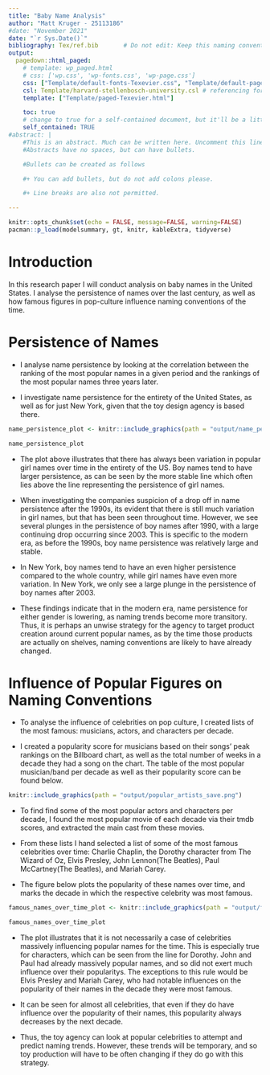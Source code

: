 ```yaml
---
title: "Baby Name Analysis"
author: "Matt Kruger - 25113186"
#date: "November 2021"
date: "`r Sys.Date()`"
bibliography: Tex/ref.bib       # Do not edit: Keep this naming convention and location.
output: 
  pagedown::html_paged:
    # template: wp_paged.html
    # css: ['wp.css', 'wp-fonts.css', 'wp-page.css']
    css: ["Template/default-fonts-Texevier.css", "Template/default-page-Texevier.css", "Template/default-Texevier.css"]
    csl: Template/harvard-stellenbosch-university.csl # referencing format used.
    template: ["Template/paged-Texevier.html"]

    toc: true
    # change to true for a self-contained document, but it'll be a litte slower for Pandoc to render
    self_contained: TRUE
#abstract: |
    #This is an abstract. Much can be written here. Uncomment this line to go without an abstract.
    #Abstracts have no spaces, but can have bullets.

    #Bullets can be created as follows

    #+ You can add bullets, but do not add colons please.

    #+ Line breaks are also not permitted.

---
```


```r
knitr::opts_chunk$set(echo = FALSE, message=FALSE, warning=FALSE)
pacman::p_load(modelsummary, gt, knitr, kableExtra, tidyverse)
```

\newpage

# Introduction {-}

In this research paper I will conduct analysis on baby names in the United States. I analyse the persistence of names over the last century, as well as how famous figures in pop-culture influence naming conventions of the time.


# Persistence of Names  {-}

+ I analyse name persistence by looking at the correlation between the ranking of the most popular names in a given period and the rankings of the most popular names three years later.

+ I investigate name persistence for the entirety of the United States, as well as for just New York, given that the toy design agency is based there.

<!-- The following is a code chunk. It must have its own unique name (after the r), or no name. After the comma follows commands for R which are self-explanatory. By default, the code and messages will not be printed in your pdf, just the output: -->

```r
name_persistence_plot <- knitr::include_graphics(path = "output/name_persistence_plot.png") 

name_persistence_plot
```

+ The plot above illustrates that there has always been variation in popular girl names over time in the entirety of the US. Boy names tend to have larger persistence, as can be seen by the more stable line which often lies above the line representing the persistence of girl names.

+ When investigating the companies suspicion of a drop off in name persistence after the 1990s, its evident that there is still much variation in girl names, but that has been seen throughout time. However, we see several plunges in the persistence of boy names after 1990, with a large continuing drop occurring since 2003. This is specific to the modern era, as before the 1990s, boy name persistence was relatively large and stable.

+ In New York, boy names tend to have an even higher persistence compared to the whole country, while girl names have even more variation. In New York, we only see a large plunge in the persistence of boy names after 2003.

+ These findings indicate that in the modern era, name persistence for either gender is lowering, as naming trends become more transitory. Thus, it is perhaps an unwise strategy for the agency to target product creation around current popular names, as by the time those products are actually on shelves, naming conventions are likely to have already changed.



#  Influence of Popular Figures on Naming Conventions {-}

+ To analyse the influence of celebrities on pop culture, I created lists of the most famous: musicians, actors, and characters per decade. 

+ I created a popularity score for musicians based on their songs' peak rankings on the Billboard chart, as well as the total number of weeks in a decade they had a song on the chart. The table of the most popular musician/band per decade as well as their popularity score can be found below.

```r
knitr::include_graphics(path = "output/popular_artists_save.png")
```

+ To find find some of the most popular actors and characters per decade, I found the most popular movie of each decade via their tmdb scores, and extracted the main cast from these movies.

+ From these lists I hand selected a list of some of the most famous celebrities over time: Charlie Chaplin, the Dorothy character from The Wizard of Oz, Elvis Presley, John Lennon(The Beatles), Paul McCartney(The Beatles), and Mariah Carey. 

+ The figure below plots the popularity of these names over time, and marks the decade in which the respective celebrity was most famous.

```r
famous_names_over_time_plot <- knitr::include_graphics(path = "output/famous_names_over_time_plot.png") 

famous_names_over_time_plot
```

+ The plot illustrates that it is not necessarily a case of celebrities massively influencing popular names for the time. This is especially true for characters, which can be seen from the line for Dorothy. John and Paul had already massively popular names, and so did not exert much influence over their popularitys. The exceptions to this rule would be Elvis Presley and Mariah Carey, who had notable influences on the popularity of their names in the decade they were most famous.

+ It can be seen for almost all celebrities, that even if they do have influence over the popularity of their names, this popularity always decreases by the next decade.

+ Thus, the toy agency can look at popular celebrities to attempt and predict naming trends. However, these trends will be temporary, and so toy production will have to be often changing if they do go with this strategy.